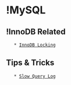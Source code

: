 = !MySQL =

== !InnoDB Related ==
    * [[InnoDB Locking]]

== Tips & Tricks ==
    * [[Slow Query Log]]
